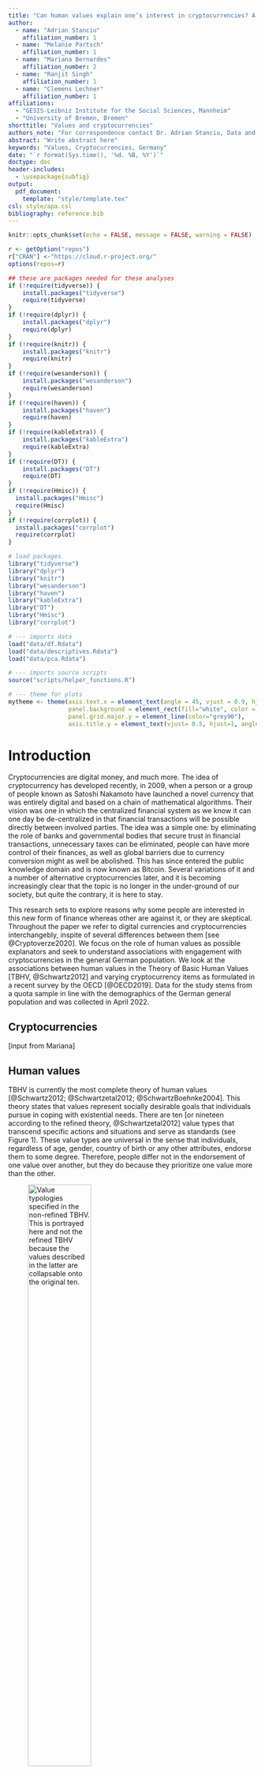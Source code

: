 ```yaml
---
title: "Can human values explain one’s interest in cryptocurrencies? A correlational study in Germany"
author: 
  - name: "Adrian Stanciu"
    affiliation_number: 1
  - name: "Melanie Partsch"
    affiliation_number: 1
  - name: "Mariana Bernardes"
    affiliation_number: 2
  - name: "Ranjit Singh"
    affiliation_number: 1
  - name: "Clemens Lechner"
    affiliation_number: 1
affiliations:
  - "GESIS-Leibniz Institute for the Social Sciences, Mannheim"
  - "University of Bremen, Bremen"
shorttitle: "Values and cryptocurrencies"
authors_note: "For correspondence contact Dr. Adrian Stanciu, Data and Research on Society, GESIS-Leibniz Institute for the Social Sciences, PO Box 12215, 68072 Mannheim, Germany. Email: adrian.stanciu[at]gesis.org"
abstract: "Write abstract here"
keywords: "Values, Cryptocurrencies, Germany"
date: "`r format(Sys.time(), '%d. %B, %Y')`"
doctype: doc
header-includes:
  - \usepackage{subfig}
output: 
  pdf_document:
    template: "style/template.tex"
csl: style/apa.csl
bibliography: reference.bib
---
```



```r
knitr::opts_chunk$set(echo = FALSE, message = FALSE, warning = FALSE)

r <- getOption("repos")
r["CRAN"] <-"https://cloud.r-project.org/"
options(repos=r)

## these are packages needed for these analyses
if (!require(tidyverse)) {
    install.packages("tidyverse")
    require(tidyverse)
}
if (!require(dplyr)) {
    install.packages("dplyr")
    require(dplyr)
}
if (!require(knitr)) {
    install.packages("knitr")
    require(knitr)
}
if (!require(wesanderson)) {
    install.packages("wesanderson")
    require(wesanderson)
}
if (!require(haven)) {
    install.packages("haven")
    require(haven)
}
if (!require(kableExtra)) {
    install.packages("kableExtra")
    require(kableExtra)
}
if (!require(DT)) {
    install.packages("DT")
    require(DT)
}
if (!require(Hmisc)) {
  install.packages("Hmisc")
  require(Hmisc)
}
if (!require(corrplot)) {
  install.packages("corrplot")
  require(corrplot)
}

# load packages
library("tidyverse")
library("dplyr")
library("knitr")
library("wesanderson")
library("haven")
library("kableExtra")
library("DT")
library("Hmisc")
library("corrplot")

# --- imports data
load("data/df.Rdata")
load("data/descriptives.Rdata")
load("data/pca.Rdata")

# --- imports source scripts
source("scripts/helper_functions.R")

# --- theme for plots
mytheme <- theme(axis.text.x = element_text(angle = 45, vjust = 0.9, hjust=1, size = 10),
                 panel.background = element_rect(fill="white", color = "grey50"),
                 panel.grid.major.y = element_line(color="grey90"),
                 axis.title.y = element_text(vjust= 0.5, hjust=1, angle = 90) )

```

# Introduction

Cryptocurrencies are digital money, and much more. The idea of cryptocurrency has developed recently, in 2009, when a person or a group of people known as Satoshi Nakamoto have launched a novel currency that was entirely digital and based on a chain of mathematical algorithms. Their vision was one in which the centralized financial system as we know it can one day be de-centralized in that financial transactions will be possible directly between involved parties. The idea was a simple one: by eliminating the role of banks and governmental bodies that secure trust in financial transactions, unnecessary taxes can be eliminated, people can have more control of their finances, as well as global barriers due to currency conversion might as well be abolished. This has since entered the public knowledge domain and is now known as Bitcoin. Several variations of it and a number of alternative cryptocurrencies later, and it is becoming increasingly clear that the topic is no longer in the under-ground of our society, but quite the contrary, it is here to stay.

This research sets to explore reasons why some people are interested in this new form of finance whereas other are against it, or they are skeptical. Throughout the paper we refer to digital currencies and cryptocurrencies interchangebly, inspite of several differences between them [see @Cryptoverze2020]. We focus on the role of human values as possible explanators and seek to understand associations with engagement with cryptocurrencies in the general German population. We look at the associations between human values in the Theory of Basic Human Values [TBHV, @Schwartz2012] and varying cryptocurrency items as formulated in a recent survey by the OECD [@OECD2019]. Data for the study stems from a quota sample in line with the demographics of the German general population and was collected in April 2022.

## Cryptocurrencies 

[input from Mariana]

## Human values

TBHV is currently the most complete theory of human values [@Schwartz2012; @Schwartzetal2012; @SchwartzBoehnke2004]. This theory states that values represent socially desirable goals that individuals pursue in coping with existential needs. There are ten [or nineteen according to the refined theory, @Schwartzetal2012] value types that transcend specific actions and situations and serve as standards (see Figure 1). These value types are universal in the sense that individuals, regardless of age, gender, country of birth or any other attributes, endorse them to some degree. Therefore, people differ not in the endorsement of one value over another, but they do because they prioritize one value more than the other.

![Value typologies specified in the non-refined TBHV. This is portrayed here and not the refined TBHV because the values described in the latter are collapsable onto the original ten.](img/Circumplex.png){ width="55%"}

The theory organizes value types according to incompatibilities between underlying goal motivation in a circular fashion. For instance, universalism opposes power since the motivational goal of the former is protection for the welfare of all people and of the latter is dominance over people and resources. Or, conformity conflicts with self-direction since the motivational of the former is restraint of impulses likely to violate social expectations or norms and of the latter is independent thought. These examples were not given randomly; due to shared motivational contents, specific values pertain to a higher ordering of values in fact. Self-enhancement, conformity, and tradition all share the goal of maintaining the status quo which is incompatible with the goal of being open to change shared by hedonism, self-transcendence, and self-direction. On the other hand, universalism and benevolence share the goal of transcending the self which contrasts the goal of enhancing the self-shared by achievement and power. It is because of these relations of goal incompatibility that values drive and motivate human behavior [also see @BardiSchwartz2003].

## The present research

Why should it matter if values inform people's interst in cryptocurrencies? What makes values ultimately relevant is that they are culture-informed, have a developmental trajectory that is lifelong [refer here manuscript by Smallenbroek, Stanciu et al], while they can change due to specific life events such as entering parenthood [@Lonnqvistetal2018], but also due to drastic changes in society such as due to the Covid-19 Pandemic [@Danieletal2022]. Cryptocurrencies hold several similarities with other technological advancements such as the Internet and mobile phones. Compared to previous advancements however, the notion of cryptocurrencies is also in a way an economic and political statement [Mariana = do you have a citation for this?]. Though this technology is still in its onset stage, there are reasons to expect that it will impact people's financial awareness and potentially people's dependencies on established monetary and governmental institutions [Mariana = do you have a citation for this?]. 

In other words, the concept of cryptocurrency is potentially going to shape in the future in currently unknown ways people's motivational goals. We speak of the future because we want to raise awareness that a new technology is now being adopted, in spite of groups of people being against it or disbelieving its mission. This is happening. Therefore, to begin understanding how this will shape our beliefs in the future, we reason that the pertinent first step is to explore what makes this technology possible from a social perspective. That is, why some people are interested, engaged with, and open for this form of finance, while others are not. 

We study the link between human values and an interest in cryptocurrencies in a general sense. We draw on the Theory of Planned Behavior [TPB, @Ajzen1991; @ConnerArmitage1998] and seek to identify a "gradient" that describes the influence of human values at varying stages in the formation of actual behavior of holding cryptocurrencies. TPB suggests that behavior takes shape after an intention was formed, which in turn has been informed by attitudes, subjective norms and perceived behavioral control. Studying the role of values in the more generalist theory of planned behavior is not a novelty in the literature. For instance, @Kruseetal2019 examined the effects of human values on social entrepreneurship (intention to solving societal issues) as mediated by attitudes, subjective norms and a perceived behavioral control. One further example is the work by @Stanciu2022 on explaining ageism towards older people. Stanciu reasoned that human values can act as internal motives to either suppress or justify negative stereotypes and prejudice which in turn can explain discriminatory behavior towards older people in younger individuals. 

Thus, we explore the role of values in (a) creating an intention to (b) presently or in the future hold cryptocurrencies. _Intention creation_ is here defined as possessing knowledge of/having awareness of what cryptocurrencies are and what they stand for. _Holding of cryptocurrencies_ is here understood as possession/intention on possessing them in the future. Please note that this study does not test for causal mechanisms and therefore the present study frame and hypotheses have the role of guiding our interpretations of findings rather than informing claims about theory.

We can think of two approaches to how human values contribute to a person's interest in cryptocurrencies. Please note that this is here meant in a general sense; it addresses both awareness and holding of cryptocurrencies as well as overall beliefs about the topic. First, we acknowledge the fact that cryptocurrencies are a new form of finance thus it is potentially linked with people's motivational goals of accepting or rejecting novelty in their life. The first hypothesis is that values of openness to change will associate with a stronger interest in cryptocurrencies (Hypothesis 1). 

Second, we acknowledge the primary goal of cryptocurrencies-that of creating a decentralized financial system-thus facilitating financial independence in people who otherwise are dependent on monetary institutions such as banks. We reason that this might be linked with people's motivational goal of self-enhancing themselves, striving for own financial wellbeing that is. The second hypothesis is that values of self-enhancement will associate with a stronger interest in cryptocurrencies (Hypothesis 2).

# Method

## Participants

```r
age.m = mean(df_ipst$age) %>% round_df()
age.sd = sd(df_ipst$age) %>% round_df()
age.min = as.numeric(summary(df_ipst$age)[1])
age.max = as.numeric(summary(df_ipst$age)[6])
p.fem = sample[18,5] %>% round_df()
p.emp = sample[8,5] %>% round_df()
p.educ = sample[4,5] %>% round_df()
```

Data from _N_ = `r unique(sample$total_n)` participants (age: _M_ = `r age.m`, _SD_ = `r age.sd`; Min = `r age.min`, Max = `r age.max`) were collected by respondi in April 2022 in Germany. The sampling strategy used predefined quotas of gender, education, and employment in line with the German general population. Of the present sample there were `r p.fem`% women, `r p.emp`% employed, and `r p.educ`% had finished at least ten classes in the local education system (i.e., _Mittlerer Schulabschluss_).

## Measurement

Unless otherwise stated, all measurements were translated from English into German by a bilingual author, and then the German translation was checked by a second bilingual author. Measurement on cryptocurrencies was taken from the OECD report covering the topic in Asia [@OECD2019].

### Values

Human values were measured in the refined TBHV [@Schwartz2012; @Schwartzetal2012] with the available German version of the PVQ-RR instrument [@SchwartzCieciuch2021]. Fifty-seven brief value descriptions of a fictitious character were presented to the study participants. Men and women received their gender specific questionnaire. Study participants were asked to indicate how much they saw themselves similar to these fictitious characters on an asymetric 6-points scale: 1 _not at all like to me_, 2 _not like to me_, 3 _a little like me_, 4 _moderately like me_, 5 _like me_, 6 _very much like me me_. These items were then used to create ten value typologies and 4 higher order values. An example item that measures universalism is: "It is important to him/her that the weak and vulnerable in society be protected." 

### Cryptocurrency themes

#### Intention creation

Under intention creation we subsumed awareness and understanding of and general beliefs on cryptocurrencies. _Awareness_ was self-reported as (1) _already has_ or (2) _never has_ heard of them. Awareness served as a filter question: Only participants who already have heard of the topic continued to answer the following questions. The rest were thanked for their participation and their study ended.

_Understanding_ was measured with a single-item question as to how good or bad participants understood in their opinion cryptocurrencies. Their answer was recorded on a 5-point Likert scale where 1 = _not that well_ and 5 = _very good_.

_General beliefs_ were measured in five questions, each probing a distinct dimension of concern (or hope) among people in society: Cryptocurrencies (1) are an investment opportunity, (2) can be a money exchange opportunity, (3) are regularized by the state and (4) facilitate illegal commerce. The fifth item asked whether participants thought that it was a good time to buy cryptocurrencies. These items were measured on a 5-point Likert scale where 1 = _complete disagreement_ and 5 = _complete agreement_. 

The latter two questions were shown only to those participants who already heard of cryptocurrencies.

#### Holding

Under _holding_ we subsumed presently holding or in the future intending on holding cryptocurrencies as well as reasons for doing so. Answer options for holding behavior were (1) _now_, (2) _in the past_, or (3) _never_. This question was a filter question to reasons for acquisition: Participants who chose either of the first two answer options were later inquired about their reasons for holding cryptocurrencies, whereas participants who chose the latter answer option were inquired about their reasons for not holding cryptocurrencies. 

_Holding in the future_ was measured with a single-item while the answer options were (1) _would like to_, (2) _would not like to_, or (3) _undecided_.

_Reasons for acquiring cryptocurrencies_ were measured with a single-item and participants could choose up to three of eleven answers: (1) fear of missing something out, (2) only for fun, (3) to learn more about cryptocurrencies, (4) to win money fast, (5) as a long-term investment option, (6) for inheritance purposes, (7) to support the Block-chain technology, (8) to be able to pay for online shopping, (9) for money transfer purposes, (10) to diversify own investment portofolio, (11) other reason.

_Reasons for not acquiring cryptocurrencies_ were measured with a single-item question and participants could choose up to three of ten answers: (1) cannot afford it, (2) risk is too high, (3) insufficient knowledge, (4) insufficient control by state, (5) other investment more appealing, (6) no interest in cryptocurrencies, (7) generally no interest in investment, (8) price volatility is worrying, (9) money needed for other things, (10) other reason.

## Aanalytical approach

# Results

## Descriptives

# Discussion

## Limitations and future research

# Conclusion

# References